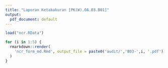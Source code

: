 ```yaml
---
title: "Laporan Ketakakuran [PK(W).OA.03.B01]"
output:
  pdf_document: default
---
```


```r
load("ncr.RData")
```

```r
for (i in 1:5) {
  rmarkdown::render(
    'ncr_form_md.Rmd', output_file = paste0('audit/','B03-',i, '.pdf')
  )
}
```
